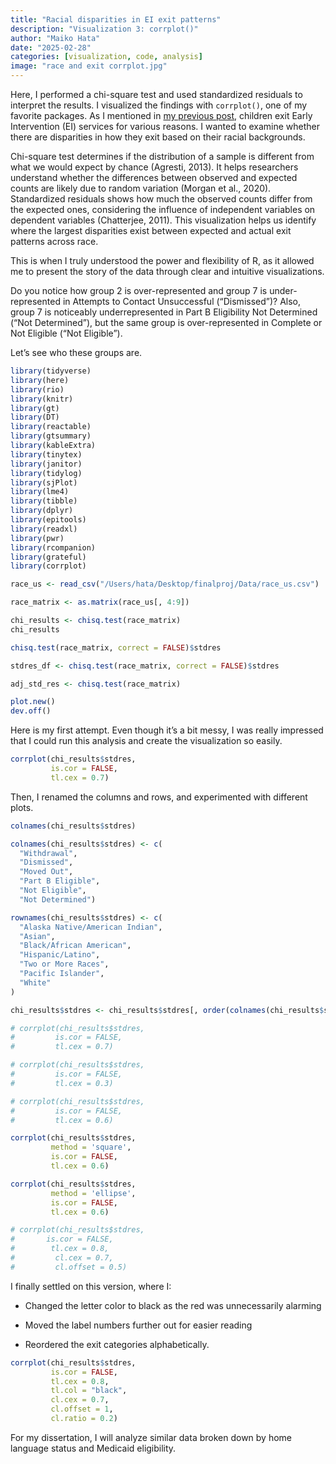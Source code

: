 ```yaml
---
title: "Racial disparities in EI exit patterns"
description: "Visualization 3: corrplot()"
author: "Maiko Hata"
date: "2025-02-28"
categories: [visualization, code, analysis]
image: "race and exit corrplot.jpg"
---
```


Here, I performed a chi-square test and used standardized residuals to interpret the results. I visualized the findings with `corrplot()`, one of my favorite packages. As I mentioned in [my previous post](https://maihata.github.io/finalproj/posts/viz_0/), children exit Early Intervention (EI) services for various reasons. I wanted to examine whether there are disparities in how they exit based on their racial backgrounds.

Chi-square test determines if the distribution of a sample is different from what we would expect by chance (Agresti, 2013). It helps researchers understand whether the differences between observed and expected counts are likely due to random variation (Morgan et al., 2020). Standardized residuals shows how much the observed counts differ from the expected ones, considering the influence of independent variables on dependent variables (Chatterjee, 2011). This visualization helps us identify where the largest disparities exist between expected and actual exit patterns across race.

This is when I truly understood the power and flexibility of R, as it allowed me to present the story of the data through clear and intuitive visualizations.

Do you notice how group 2 is over-represented and group 7 is under-represented in Attempts to Contact Unsuccessful ("Dismissed")? Also, group 7 is noticeably underrepresented in Part B Eligibility Not Determined ("Not Determined"), but the same group is over-represented in Complete or Not Eligible ("Not Eligible").

Let's see who these groups are.

```r

library(tidyverse)
library(here)
library(rio)
library(knitr)
library(gt)
library(DT)
library(reactable)
library(gtsummary)
library(kableExtra)
library(tinytex)
library(janitor)
library(tidylog)
library(sjPlot)
library(lme4)
library(tibble)
library(dplyr)
library(epitools)
library(readxl)
library(pwr)
library(rcompanion)
library(grateful)
library(corrplot)
```

```r

race_us <- read_csv("/Users/hata/Desktop/finalproj/Data/race_us.csv")
```

```r

race_matrix <- as.matrix(race_us[, 4:9])
```

```r
chi_results <- chisq.test(race_matrix)
chi_results
```

```r

chisq.test(race_matrix, correct = FALSE)$stdres
```

```r

stdres_df <- chisq.test(race_matrix, correct = FALSE)$stdres
```

```r

adj_std_res <- chisq.test(race_matrix)
```

```r

plot.new()
dev.off()
```

Here is my first attempt. Even though it’s a bit messy, I was really impressed that I could run this analysis and create the visualization so easily.

```r
corrplot(chi_results$stdres, 
         is.cor = FALSE, 
         tl.cex = 0.7)
```

Then, I renamed the columns and rows, and experimented with different plots.

```r
colnames(chi_results$stdres)
```

```r
colnames(chi_results$stdres) <- c(
  "Withdrawal", 
  "Dismissed", 
  "Moved Out", 
  "Part B Eligible", 
  "Not Eligible", 
  "Not Determined")
```

```r
rownames(chi_results$stdres) <- c(
  "Alaska Native/American Indian", 
  "Asian", 
  "Black/African American", 
  "Hispanic/Latino", 
  "Two or More Races", 
  "Pacific Islander", 
  "White"
)
```

```r
chi_results$stdres <- chi_results$stdres[, order(colnames(chi_results$stdres))]
```

```r
# corrplot(chi_results$stdres, 
#         is.cor = FALSE, 
#         tl.cex = 0.7) 
```

```r
# corrplot(chi_results$stdres, 
#         is.cor = FALSE, 
#         tl.cex = 0.3)
```

```r

# corrplot(chi_results$stdres, 
#         is.cor = FALSE, 
#         tl.cex = 0.6)
```

```r
corrplot(chi_results$stdres, 
         method = 'square', 
         is.cor = FALSE, 
         tl.cex = 0.6)
```

```r
corrplot(chi_results$stdres, 
         method = 'ellipse', 
         is.cor = FALSE, 
         tl.cex = 0.6)
```

```r

# corrplot(chi_results$stdres, 
#       is.cor = FALSE, 
#        tl.cex = 0.8, 
#         cl.cex = 0.7, 
#         cl.offset = 0.5) 
```

I finally settled on this version, where I:

-   Changed the letter color to black as the red was unnecessarily alarming

-   Moved the label numbers further out for easier reading

-   Reordered the exit categories alphabetically.

```r
corrplot(chi_results$stdres, 
         is.cor = FALSE, 
         tl.cex = 0.8, 
         tl.col = "black", 
         cl.cex = 0.7,     
         cl.offset = 1,    
         cl.ratio = 0.2)    
```

For my dissertation, I will analyze similar data broken down by home language status and Medicaid eligibility.
